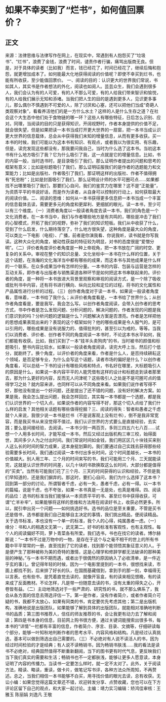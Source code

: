 # 如果不幸买到了“烂书”，如何值回票价？
## 正文
来源：法律思维与法律写作在网上，在现实中，常遇到有人抱怨买了“垃圾书”、“烂书”，浪费了金钱，浪费了时间，谴责作者行骗，痛骂出版商无良。但是，对于具体的读者（比如我）而言，钱已经花了，时间已经花了，继续后悔和抱怨，就更增加成本了。如何能最大化地获得阅读的价值呢？即使不幸买到烂书，也能有所收获，至少能值回票价。  一、阅读的目的：认识更大的世界我们常说，书如其人，其实书是作者想法的外化，阅读也如阅人。芸芸众生，我们会遇到很多人，我们会认为有的人可爱，有的人不那么可爱，有的人给我们带来智识和愉悦，有的人给我们展示无知和添堵。当我们把人生的目的是遇到更多人，见识更多事儿，那么偶尔不慎遇到不可爱的人，除了讨厌和心塞，还可以把他们当成“奇葩人类观察对象”，看看养活他们的是一方什么水土？这样的人是什么生存之道？在社会这个大生态中他们处于食物链的哪一环？这些人有哪些特征，日后怎么识别、应对。同理，当阅读的目的只是获得知识，开阔视野时，作者本身提供的价值不足，就会很失望，但是如果把读一本书当成打开更大世界的一扇窗，把一本书当成认识更大世界的信息载体，总会从中获得我们未知的增量信息，从而有更多收获。买一本书的时候，我们可能以为这本书有知识、有观点，或者我以为很实用、有乐趣，但是，读完发现这些都没有，那我要问我自己，当时为什么选了这本书。当初这本书有什么地方吸引了我？它为什么吸引了我，这一点就是它的增量信息。比如，书的内容一般，当时选书时，是目录吸引了我们，那么证明作者提出的问题和思考的框架有意义；比如是标题吸引了我们，那么证明征服我们的是作者的选题能力和文案能力；比如是出版社、作者吸引了我们，那证明这样的出版社、作者不值得拥有“死忠粉”；比如是封面吸引了我们，那么证明设计师的水平可圈可点……如果都找不出哪里吸引了我们，那要扪心自问，我们的鉴赏力在哪里？这不是“正能量”，为资质平平的书说好话，而是作为读者，从自身可以控制的行动上，如何获取最大的阅读价值。二、阅读的思维：如何从一本书获得更多信息把一本书当成一个丰富的信息载体去读，需要更多元的角度和更犀利、更细腻的眼光。读一本书，至少可以有三个维度。（一）消费者角度以一般读者角度去读一本书，我们的角色是一个文化消费者。在一本书当中，我们与作者哪些地方是有共鸣的，哪些是冲击了我们的心智模式，开拓了我们的视野，弥补了我们的知识短板。我们从中收获了什么，受到了什么启发，什么期待落空了，什么地方很失望，这种角度是最大众的角度，可以类比一下电影（电视）、广播，前者是你演我看、你说我听，读书就是你写我读。这种大众化的角度，被动性获益的特征较为明显，对书的态度很是“爱憎分明”。（二）评价者角度评价者角度是一种上帝视角，把一本书放在广阔的时空、更复杂的关系中。审视在整个的知识总量、文化坐标中一本书在什么样的位置，关于这个话题，在浩瀚的文化海洋当中都有哪些的成果，而这本书与其他成果是什么样的一个联系，在众多成果当中有怎样的分量。一本书的内容、包装与运营是怎样的互动关系，即作者与出版者与销售渠道各种环节是如何把这本书串联起来的。评价者的角度，是一种将一本书放进大背景里观察和审视的阅读方式，是一个除了吸收或批判书中内容，还有将书进行横向、纵向比较和定位的过程，将书的文化属性和产品属性进行分析的过程。（三）创作者角度对于读一本书，如果说一般读者角度看，意味着，一本书给了我什么；从评价者角度看是，一本书给了世界什么；从创作者角度看是，要是我写，我会怎么写。以创作者角度阅读，会带入创作者的思考方式，书中作者是怎么发现问题、分析问题的，解决问题的，作者发现的问题是我们意识到的吗？分析问题的逻辑是什么？问题解决方案是否漂亮。作者是怎样把他的思想成果表现出来的？表现的这个框架如何？他的哪些成果是令人服气的，是可以引用的，哪些成果是没有说服力的、值得批判的，甚至引以为戒的，等等。当我们以消费者、评价者、创作者不同的角度阅读一本书时，不论这本书水平如何，我们都能有收获。比如，我们买到了一本“挂羊头卖狗肉”的书，当时被书的颜值和标题吸引，整书内容比较水，如果以一般读者角度阅读，读完大呼上当，然后打个低分，就剧终了。换个角度，以评价者的角度来看，作者是什么人，是否持续耕耘这个领域，是否足够专业，为什么会写这个话题，读者市场的偏好是什么？以创作者角度看，可以总结一下书的设计有哪些风格和特点，书名好在哪里，大标题吸引人的原因是什么，如果说一本内容平平的人能凭借有这样的设计和标题走到读者那里去，那为什么更好的内容，反而无人问津呢？这些吸引人之处是不是可圈可点的值得学习之处？就内容来讲，也同样可以从不同角度来看。如果我们说作者写得不好，那他没有提出一个好问题，还是提出了还不错的问题，没有好的解决方案。如果是我，我会怎么提出问题，我会怎样回应，其实每一本书都是一个选题，都是我们认识世界的一个切入点，如果说作者的内容写得不好，那这个切入点给了我们什么样的启发？其他相关话题有哪些值得挖掘？三、阅读的得失：智者和愚者之千虑就个人来说，我很少说一本书是烂书（不是说客观上没有烂书），倒不是我非常宽容，而是我买书从来没觉得不值过。我们认识世界的方式要么是直接经验，去实践；要么是间接经验，去阅读。一本书少则一两百页，多则三四五六七八百……试想一个人用多长时间，才能写成一本书，然后又经过出版机构三审三校，始得面世，其间多少人为之付出时间。我们常说时间如金钱，我们用区区几十块钱买来别人这么长的时间的智力成果，这本身挺划算的。我们要通过自己实践去获得那些经验需要多长时间，我们通过阅读一本书付出多长时间，这个时间差越长，一本书的价值越大。别人用三年、三个月的时间来写的书，我们可能用三个月、三天就能读完，这就是认识世界的时间差，以几十块的书款换取这么长时间，大部分都是值得的“买卖”。当然有可能我们花了三个月、三天的时间获得的认识和经验，不但是我们早知道的，还是我们摒弃的。那这时，要扪心自问，我们为什么选择了这本书？回到第一部分的讨论。所谓智者千虑，必有一失，愚者千虑，必有一得。以一本书的篇幅，说是千虑，也不夸张，如果一本书真是一无是处，也真是难得。四、阅读的品位：选书的标准当我们能够从一本资质平平的书、甚至烂书中获得收获，可谓“亡羊补牢”，如果能够将这样的思维和方法用在阅读好书上，收获必然更多。所以，就引申出另一个问题——如何挑选好书。选书的品位是至关重要，不管是买书还是借书，选书都是我们自己能够自主决定的事情，我们挑出精品，便阅读精品。关于选书标准，本也没有一个单一的标准，我个人的心得，纯属愚者一虑。（一）缘分：书和人的相遇文无第一，武无第二。好书的标准有客观性，也有主观性。每个人的阅读偏好不同，萝卜青菜各有所爱。我们选书，书也在找它的读者。博尔赫斯说：“一本书不过是万物中的一物，是存在于这个与之毫不相干的世上的所有书籍中平平常常的一册，直至找到了它的读者，找到那个能领悟其象征意义的人。于是便产生了那种被称为美的奇特的激情，这是心理学和修辞学都无法破译的那种美丽的神秘。”与一本书不期而遇，或者出于很偶然的原因纳入了必收清单，是一件近乎玄的事儿。曾记得年轻的时候，因为一个电影里提到的一本书，很想找来读，市面上都找不到，后来排了好长的队，在国图基藏借到，拿到手的那一刻，幸福得无以言表。也有些书，是凭着直觉去读的，就像开盲盒，有的读来相见恨晚，有的读来成了反面教材。不论怎样，凡是带一份随意去读的书，没有太重的得失之心，开卷皆有益。（二）主动地筛选对于一些严肃的、研究性的书，就不那么佛系了，我会从各方面的信息去筛选评估一下。第一是作者，没有作者简介，或者作者简介可疑的书，我都不太放心，如果有同类的书，肯定要优先考虑其他；第二是出版机构，准确地说是出版团队，如果能够了解到具体的出版团队，就能相对准确地判断书的品质；第三图书推荐人，信任的师友推荐的书，会让我更有动力去了解和阅读；第四是书本身的信息，目前网上购书很方便，通过关键词能搜索出很多书，每本书的“详情”一栏都有丰富的信息，作者简介、序言、目录、文摘等，仔细研读每个部分，能够一叶知秋地判断作者的思考水平、内容风格和结构。凡是经过认真挑选，基本可以做到筛选出自己需要的。（三）不必绝对有人说不读活人的书，因为经过时间检验的才是经典；有人说不读畅销书，因为畅销书肤浅……我的看法是读书不必绝对，经典固然值得不断重新翻阅，当下的图书更有时代气息，更反映我们当下我们真实的需要和生活；畅销书也不一定都肤浅，能够让更多人愿意读，本身证明了内容的传播力。当读书一定要怎么样时，就一定不太对了。此外，关于阅读方法，精读、略读，重读，做卡片，做笔记写书评，各种方法众所周知，不再赘述。总之，当我们相信一本书能够不白买，用寻找价值的眼光去读，总有收获。无讼小编：如果您觉得这篇文章还不错，欢迎转发分享、点赞收藏，您也可以在下方评论区留下自己的观点，和大家一起讨论。主编：靖力实习编辑：矫鸿佳审核：王雅玉 陈丽娟 刘逸凡 王敬